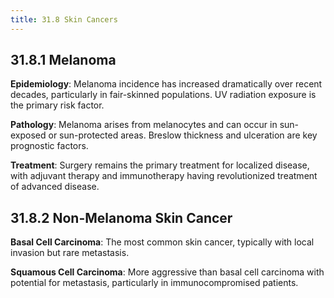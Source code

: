 ```yaml
---
title: 31.8 Skin Cancers
---
```





## 31.8.1 Melanoma

**Epidemiology**: Melanoma incidence has increased dramatically over recent decades, particularly in fair-skinned populations. UV radiation exposure is the primary risk factor.

**Pathology**: Melanoma arises from melanocytes and can occur in sun-exposed or sun-protected areas. Breslow thickness and ulceration are key prognostic factors.

**Treatment**: Surgery remains the primary treatment for localized disease, with adjuvant therapy and immunotherapy having revolutionized treatment of advanced disease.

## 31.8.2 Non-Melanoma Skin Cancer

**Basal Cell Carcinoma**: The most common skin cancer, typically with local invasion but rare metastasis.

**Squamous Cell Carcinoma**: More aggressive than basal cell carcinoma with potential for metastasis, particularly in immunocompromised patients.
